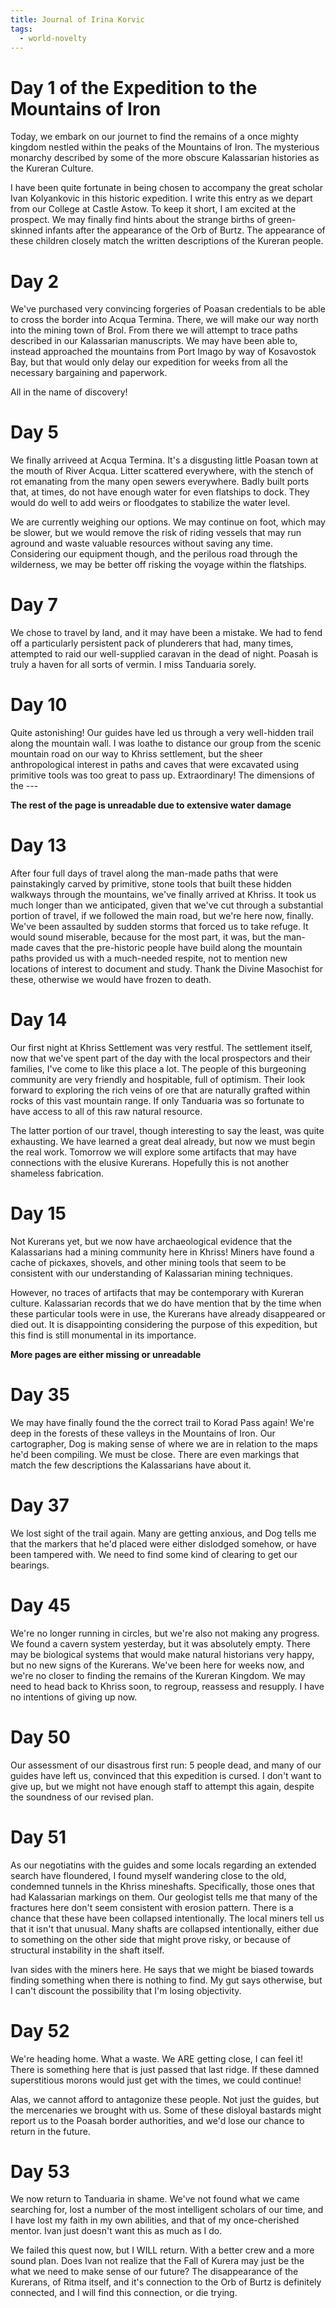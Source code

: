 ```yaml
---
title: Journal of Irina Korvic
tags:
  - world-novelty
---
```


# Day 1 of the Expedition to the Mountains of Iron

Today, we embark on our journet to find the remains of a once mighty kingdom
nestled within the peaks of the Mountains of Iron. The mysterious monarchy
described by some of the more obscure Kalassarian histories as the Kureran
Culture.

I have been quite fortunate in being chosen to accompany the great scholar Ivan
Kolyankovic in this historic expedition. I write this entry as we depart from
our College at Castle Astow. To keep it short, I am excited at the prospect. We
may finally find hints about the strange births of green-skinned infants after
the appearance of the Orb of Burtz. The appearance of these children closely
match the written descriptions of the Kureran people.

# Day 2

We've purchased very convincing forgeries of Poasan credentials to be able to
cross the border into Acqua Termina. There, we will make our way north into the
mining town of Brol. From there we will attempt to trace paths described in our
Kalassarian manuscripts. We may have been able to, instead approached the
mountains from Port Imago by way of Kosavostok Bay, but that would only delay
our expedition for weeks from all the necessary bargaining and paperwork.

All in the name of discovery!

# Day 5

We finally arriveed at Acqua Termina. It's a disgusting little Poasan town at
the mouth of River Acqua. Litter scattered everywhere, with the stench of rot
emanating from the many open sewers everywhere. Badly built ports that, at
times, do not have enough water for even flatships to dock. They would do well
to add weirs or floodgates to stabilize the water level.

We are currently weighing our options. We may continue on foot, which may be
slower, but we would remove the risk of riding vessels that may run aground and
waste valuable resources without saving any time. Considering our equipment
though, and the perilous road through the wilderness, we may be better off
risking the voyage within the flatships.

# Day 7

We chose to travel by land, and it may have been a mistake. We had to fend off a
particularly persistent pack of plunderers that had, many times, attempted to
raid our well-supplied caravan in the dead of night. Poasah is truly a haven for
all sorts of vermin. I miss Tanduaria sorely.

# Day 10

Quite astonishing! Our guides have led us through a very well-hidden trail along
the mountain wall. I was loathe to distance our group from the scenic mountain
road on our way to Khriss settlement, but the sheer anthropological interest in
paths and caves that were excavated using primitive tools was too great to pass
up. Extraordinary! The dimensions of the ---

**The rest of the page is unreadable due to extensive water damage**

# Day 13

After four full days of travel along the man-made paths that were painstakingly
carved by primitive, stone tools that built these hidden walkways through the
mountains, we've finally arrived at Khriss. It took us much longer than we
anticipated, given that we've cut through a substantial portion of travel, if we
followed the main road, but we're here now, finally. We've been assaulted by
sudden storms that forced us to take refuge. It would sound miserable, because
for the most part, it was, but the man-made caves that the pre-historic people
have build along the mountain paths provided us with a much-needed respite, not
to mention new locations of interest to document and study. Thank the Divine
Masochist for these, otherwise we would have frozen to death.

# Day 14

Our first night at Khriss Settlement was very restful. The settlement itself,
now that we've spent part of the day with the local prospectors and their
families, I've come to like this place a lot. The people of this burgeoning
community are very friendly and hospitable, full of optimism. Their look forward
to exploring the rich veins of ore that are naturally grafted within rocks of
this vast mountain range. If only Tanduaria was so fortunate to have access to
all of this raw natural resource.

The latter portion of our travel, though interesting to say the least, was quite
exhausting. We have learned a great deal already, but now we must begin the real
work. Tomorrow we will explore some artifacts that may have connections with the
elusive Kurerans. Hopefully this is not another shameless fabrication.

# Day 15

Not Kurerans yet, but we now have archaeological evidence that the Kalassarians
had a mining community here in Khriss! Miners have found a cache of pickaxes,
shovels, and other mining tools that seem to be consistent with our
understanding of Kalassarian mining techniques.

However, no traces of artifacts that may be contemporary with Kureran culture.
Kalassarian records that we do have mention that by the time when these
particular tools were in use, the Kurerans have already disappeared or died out.
It is disappointing considering the purpose of this expedition, but this find is
still monumental in its importance.

**More pages are either missing or unreadable**

# Day 35

We may have finally found the the correct trail to Korad Pass again! We're deep
in the forests of these valleys in the Mountains of Iron. Our cartographer, Dog
is making sense of where we are in relation to the maps he'd been compiling. We
must be close. There are even markings that match the few descriptions the
Kalassarians have about it.

# Day 37

We lost sight of the trail again. Many are getting anxious, and Dog tells me
that the markers that he'd placed were either dislodged somehow, or have been
tampered with. We need to find some kind of clearing to get our bearings.

# Day 45

We're no longer running in circles, but we're also not making any progress. We
found a cavern system yesterday, but it was absolutely empty. There may be
biological systems that would make natural historians very happy, but no new
signs of the Kurerans. We've been here for weeks now, and we're no closer to
finding the remains of the Kureran Kingdom. We may need to head back to Khriss
soon, to regroup, reassess and resupply. I have no intentions of giving up now.

# Day 50

Our assessment of our disastrous first run: 5 people dead, and many of our
guides have left us, convinced that this expedition is cursed. I don't want to
give up, but we might not have enough staff to attempt this again, despite the
soundness of our revised plan.

# Day 51

As our negotiatins with the guides and some locals regarding an extended search
have floundered, I found myself wandering close to the old, condemned tunnels in
the Khriss mineshafts. Specifically, those ones that had Kalassarian markings on
them. Our geologist tells me that many of the fractures here don't seem
consistent with erosion pattern. There is a chance that these have been
collapsed intentionally. The local miners tell us that it isn't that unusual.
Many shafts are collapsed intentionally, either due to something on the other
side that might prove risky, or because of structural instability in the shaft
itself.

Ivan sides with the miners here. He says that we might be biased towards finding
something when there is nothing to find. My gut says otherwise, but I can't
discount the possibility that I'm losing objectivity.

# Day 52

We're heading home. What a waste. We ARE getting close, I can feel it! There is
something here that is just passed that last ridge. If these damned
superstitious morons would just get with the times, we could continue!

Alas, we cannot afford to antagonize these people. Not just the guides, but the
mercenaries we brought with us. Some of these disloyal bastards might report us
to the Poasah border authorities, and we'd lose our chance to return in the
future.

# Day 53

We now return to Tanduaria in shame. We've not found what we came searching for,
lost a number of the most intelligent scholars of our time, and I have lost my
faith in my own abilities, and that of my once-cherished mentor. Ivan just
doesn't want this as much as I do.

We failed this quest now, but I WILL return. With a better crew and a more sound
plan. Does Ivan not realize that the Fall of Kurera may just be the what we need
to make sense of our future? The disappearance of the Kurerans, of Ritma itself,
and it's connection to the Orb of Burtz is definitely connected, and I will find
this connection, or die trying.
